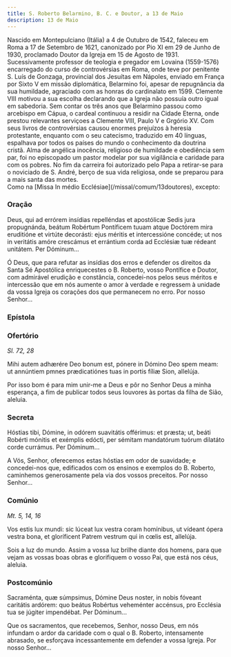 ```yaml
---
title: S. Roberto Belarmino, B. C. e Doutor, a 13 de Maio
description: 13 de Maio
---
```


<aside>
Nascido em Montepulciano (Itália) a 4 de Outubro de 1542, faleceu em Roma a 17 de Setembro de 1621, canonizado por Pio XI em 29 de Junho de 1930, proclamado Doutor da Igreja em 15 de Agosto de 1931. Sucessivamente professor de teologia e pregador em Lovaina (1559-1576) encarregado do curso de controvérsias em Roma, onde teve por penitente S. Luís de Gonzaga, provincial dos Jesuítas em Nápoles, enviado em França por Sixto V em missão diplomática, Belarmino foi, apesar de repugnância da sua humildade, agraciado com as honras do cardinalato em 1599. Clemente VIII motivou a sua escolha declarando que a Igreja não possuía outro igual em sabedoria. Sem contar os três anos que Belarmino passou como arcebispo em Cápua, o cardeal continuou a residir na Cidade Eterna, onde prestou relevantes serviçoes a Clemente VIII, Paulo V e Grgório XV. Com seus livros de controvérsias causou enormes prejuízos à heresia protestante, enquanto com o seu catecismo, traduzido em 40 línguas, espalhava por todos os países do mundo o conhecimento da doutrina cristã. Alma de angélica inocência, religioso de humildade e obediência sem par, foi no episcopado um pastor modelar por sua vigilância e caridade para com os pobres. No fim da carreira foi autorizado pelo Papa a retirar-se para o noviciado de S. André, berço de sua vida religiosa, onde se preparou para a mais santa das mortes.
</aside>

<aside>
  Como na [Missa In médio Ecclésiae](/missal/comum/13doutores), excepto:
</aside>


### Oração

<div class="side-by-side not-content">

Deus, qui ad errórem insídias repelléndas et apostólicæ Sedis jura propugnánda, beátum Robértum Pontíficem tuuam atque Doctórem mira eruditióne et virtúte decorásti: ejus méritis et intercessióne concéde; ut nos in veritátis amóre crescámus et errántium corda ad Ecclésiæ tuæ rédeant unitátem. Per Dóminum...

Ó Deus, que para refutar as insídias dos erros e defender os direitos da Santa Sé Apostólica enriquecestes o B. Roberto, vosso Pontífice e Doutor, com admirável erudição e constância, concedei-nos pelos seus méritos e intercessão que em nós aumente o amor à verdade e regressem à unidade da vossa Igreja os corações dos que permanecem no erro. Por nosso Senhor...

</div>

### Epístola

<LinkCard
  href="/missal/santos/03-07#epístola"
  title="S. Tomás Aquino, Conf. e Doutor"
/>

### Ofertório

<em>Sl. 72, 28</em>

<div class="side-by-side not-content">

Mihi autem adhærére Deo bonum est, pónere in Dómino Deo spem meam: ut annúntiem pmnes prædicatiónes tuas in portis fíliæ Sion, allelúja.

Por isso bom é para mim unir-me a Deus e pôr no Senhor Deus a minha esperança, a fim de publicar todos seus louvores às portas da filha de Sião, aleluia.

</div>

### Secreta

<div class="side-by-side not-content">

Hóstias tibi, Dómine, in odórem suavitátis offérimus: et præsta; ut, beáti Robérti mónitis et exémplis edócti, per sémitam mandatórum tuórum dilatáto corde currámus. Per Dóminum...

A Vós, Senhor, oferecemos estas hóstias em odor de suavidade; e concedei-nos que, edificados com os ensinos e exemplos do B. Roberto, caminhemos generosamente pela via dos vossos preceitos. Por nosso Senhor...

</div>

### Comúnio

<em>Mt. 5, 14, 16</em>

<div class="side-by-side not-content">

Vos estis lux mundi: sic lúceat lux vestra coram homínibus, ut vídeant ópera vestra bona, et gloríficent Patrem vestrum qui in cœlis est, allelúja.

Sois a luz do mundo. Assim a vossa luz brilhe diante dos homens, para que vejam as vossas boas obras e glorifiquem o vosso Pai, que está nos céus, aleluia.

</div>

### Postcomúnio

<div class="side-by-side not-content">

Sacraménta, quæ súmpsimus, Dómine Deus noster, in nobis fóveant caritátis ardórem: quo beátus Robértus veheménter accénsus, pro Ecclésia tua se júgiter impendébat. Per Dóminum...

Que os sacramentos, que recebemos, Senhor, nosso Deus, em nós infundam o ardor da caridade com o qual o B. Roberto, intensamente abrasado, se esforçava incessantemente em defender a vossa Igreja. Por nosso Senhor...

</div>
